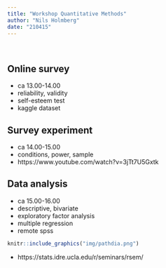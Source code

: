 ```yaml
---
title: "Workshop Quantitative Methods"
author: "Nils Holmberg"
date: "210415"
---
```

<br/>

## Online survey
- ca 13.00-14.00
- reliability, validity
- self-esteem test
- kaggle dataset

## Survey experiment
- ca 14.00-15.00
- conditions, power, sample
- https://www.youtube.com/watch?v=3jTt7U5Gxtk

## Data analysis
- ca 15.00-16.00
- descriptive, bivariate
- exploratory factor analysis
- multiple regression
- remote spss

```r
knitr::include_graphics("img/pathdia.png")
```
- https://stats.idre.ucla.edu/r/seminars/rsem/


